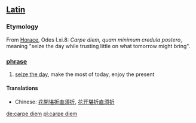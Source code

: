 == [[Latin]] ==

=== Etymology ===
From [[Horace]], Odes I.xi.8: ''Carpe diem, quam minimum credula postero'', meaning "seize the day while trusting little on what tomorrow might bring".

=== [[phrase]] ===
# [[seize the day]], make the most of today, enjoy the present

====Translations====
{{top}}
*Chinese: [[花開堪折直須折]], [[花开堪折直须折]]
{{bottom}}

[[de:carpe diem]]
[[pl:carpe diem]]